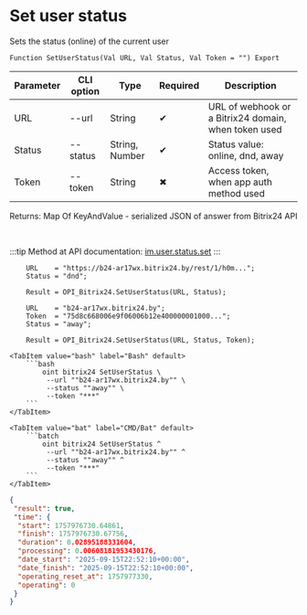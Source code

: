 ﻿---
sidebar_position: 18
description: Set user status and other functions to work with Bitrix24 in the Open Integration Package, a free open-source integration library for 1C:Enterprise 8, OneScript and CLI
keywords: [1C, 1С, 1С:Enterprise, 1С:Enterprise 8.3, API, Integration, Services, Exchange, OneScript, CLI, Bitrix24]
---


# Set user status
 Sets the status (online) of the current user



`Function SetUserStatus(Val URL, Val Status, Val Token = "") Export`

  | Parameter | CLI option | Type | Required | Description |
  |-|-|-|-|-|
  | URL | --url | String | &#x2714; | URL of webhook or a Bitrix24 domain, when token used |
  | Status | --status | String, Number | &#x2714; | Status value: online, dnd, away |
  | Token | --token | String | &#x2716; | Access token, when app auth method used |

  
  Returns:  Map Of KeyAndValue - serialized JSON of answer from Bitrix24 API

<br/>

:::tip
Method at API documentation: [im.user.status.set](https://dev.1c-bitrix.ru/learning/course/index.php?COURSE_ID=93&LESSON_ID=11499)
:::
<br/>



```bsl title="1C:Enterprise/OneScript code example"
    URL    = "https://b24-ar17wx.bitrix24.by/rest/1/h0m...";
    Status = "dnd";

    Result = OPI_Bitrix24.SetUserStatus(URL, Status);

    URL    = "b24-ar17wx.bitrix24.by";
    Token  = "75d8c668006e9f06006b12e400000001000...";
    Status = "away";

    Result = OPI_Bitrix24.SetUserStatus(URL, Status, Token);
```
 

 <Tabs>
  
    <TabItem value="bash" label="Bash" default>
        ```bash
            oint bitrix24 SetUserStatus \
             --url ""b24-ar17wx.bitrix24.by"" \
             --status ""away"" \
             --token "***"
        ```
    </TabItem>
  
    <TabItem value="bat" label="CMD/Bat" default>
        ```batch
            oint bitrix24 SetUserStatus ^
             --url ""b24-ar17wx.bitrix24.by"" ^
             --status ""away"" ^
             --token "***"
        ```
    </TabItem>
</Tabs>


```json title="Result"
{
 "result": true,
 "time": {
  "start": 1757976730.64861,
  "finish": 1757976730.67756,
  "duration": 0.02895188331604,
  "processing": 0.00608181953430176,
  "date_start": "2025-09-15T22:52:10+00:00",
  "date_finish": "2025-09-15T22:52:10+00:00",
  "operating_reset_at": 1757977330,
  "operating": 0
 }
}
```

